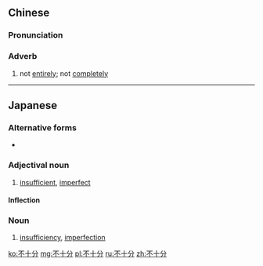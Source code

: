 ==Chinese==
{{zh-forms|type=12}}

===Pronunciation===
{{zh-pron
|m=不shífēn
|c=bat1 sap6 fan1
|cat=adv
}}

===Adverb===
{{zh-adv}}

# not [[entirely]]; not [[completely]]

----

==Japanese==
{{ja-kanjitab|ふ|じゅう|ぶん|yomi=o}}

===Alternative forms===
* {{l|ja|不充分}}

===Adjectival noun===
{{ja-adj|ふじゅうぶん|decl=なn}}

# [[insufficient]], [[imperfect]]

====Inflection====
{{ja-na|ふじゅうぶん}}

===Noun===
{{ja-noun|ふじゅうぶん}}

# [[insufficiency]], [[imperfection]]

[[ko:不十分]]
[[mg:不十分]]
[[pl:不十分]]
[[ru:不十分]]
[[zh:不十分]]